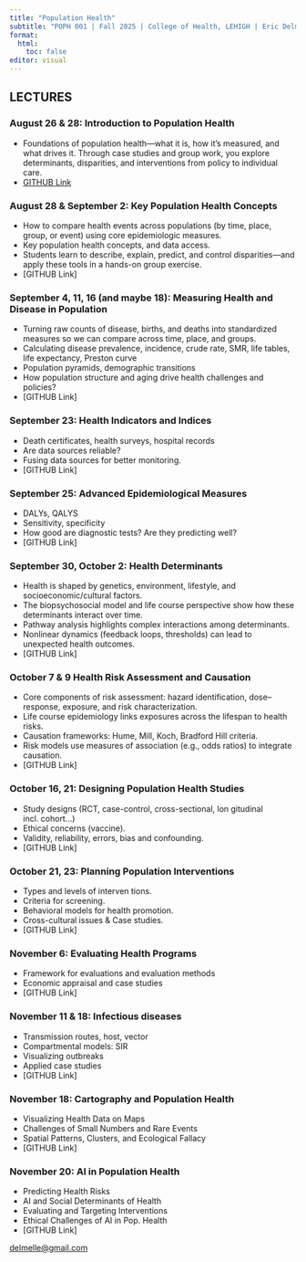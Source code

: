 ```yaml
---
title: "Population Health"
subtitle: "POPH 001 | Fall 2025 | College of Health, LEHIGH | Eric Delmelle"
format: 
  html:
    toc: false
editor: visual
---
```


## LECTURES

### August 26 & 28: Introduction to Population Health
- Foundations of population health—what it is, how it’s measured, and what drives it.
Through case studies and group work, you explore determinants, disparities, and interventions from policy to individual care.  
- [GITHUB Link](https://poph-001.github.io/week1IntroPopHealth/)


### August 28 & September 2: Key Population Health Concepts
- How to compare health events across populations (by time, place, group, or event) using core epidemiologic measures.
- Key population health concepts, and data access.
- Students learn to describe, explain, predict, and control disparities—and apply these tools in a hands-on group exercise.
- [GITHUB Link]

### September 4, 11, 16 (and maybe 18): Measuring Health and Disease in Population
- Turning raw counts of disease, births, and deaths into standardized measures so we can compare across time, place, and groups. 
- Calculating disease prevalence, incidence, crude rate, SMR, life tables, life expectancy, Preston curve
- Population pyramids, demographic transitions
- How population structure and aging drive health challenges and policies?
- [GITHUB Link]

### September 23: Health Indicators and Indices
- Death certificates, health surveys, hospital records
- Are data sources reliable?
- Fusing data sources for better monitoring.
- [GITHUB Link]

### September 25: Advanced Epidemiological Measures
- DALYs, QALYS
- Sensitivity, specificity
- How good are diagnostic tests? Are they predicting well?
- [GITHUB Link]

### September 30, October 2: Health Determinants 
- Health is shaped by genetics, environment, lifestyle, and socioeconomic/cultural factors.
- The biopsychosocial model and life course perspective show how these determinants interact over time.
- Pathway analysis highlights complex interactions among determinants.
- Nonlinear dynamics (feedback loops, thresholds) can lead to unexpected health outcomes.
- [GITHUB Link]


### October 7 & 9 Health Risk Assessment and Causation 
- Core components of risk assessment: hazard identification, dose–response, exposure, and risk characterization.
- Life course epidemiology links exposures across the lifespan to health risks.
- Causation frameworks: Hume, Mill, Koch, Bradford Hill criteria.
- Risk models use measures of association (e.g., odds ratios) to integrate causation.
- [GITHUB Link]


### October 16, 21: Designing Population Health Studies
- Study designs (RCT, case-control, cross-sectional, lon gitudinal incl. cohort...)
- Ethical concerns (vaccine).
- Validity, reliability, errors, bias and confounding.
- [GITHUB Link]

### October 21, 23: Planning Population Interventions   
- Types and levels of interven tions.
- Criteria for screening.
- Behavioral models for
health promotion.
- Cross-cultural issues & Case studies.
- [GITHUB Link]

### November 6: Evaluating Health Programs   
- Framework for evaluations and evaluation methods
- Economic appraisal and case studies
- [GITHUB Link]

### November 11 & 18: Infectious diseases   
- Transmission routes, host, vector
- Compartmental models: SIR
- Visualizing outbreaks
- Applied case studies
- [GITHUB Link]

### November 18: Cartography and Population Health   
- Visualizing Health Data on Maps
- Challenges of Small Numbers and Rare Events
- Spatial Patterns, Clusters, and Ecological Fallacy
- [GITHUB Link]


### November 20: AI in Population Health   
- Predicting Health Risks
-  AI and Social Determinants of Health
- Evaluating and Targeting Interventions
- Ethical Challenges of AI in Pop. Health
- [GITHUB Link]

[delmelle@gmail.com](delmelle@gmail.com)